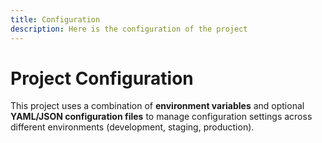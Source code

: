 ```yaml
---
title: Configuration
description: Here is the configuration of the project
---
```



# Project Configuration

This project uses a combination of **environment variables** and optional **YAML/JSON configuration files** to manage configuration settings across different environments (development, staging, production).

